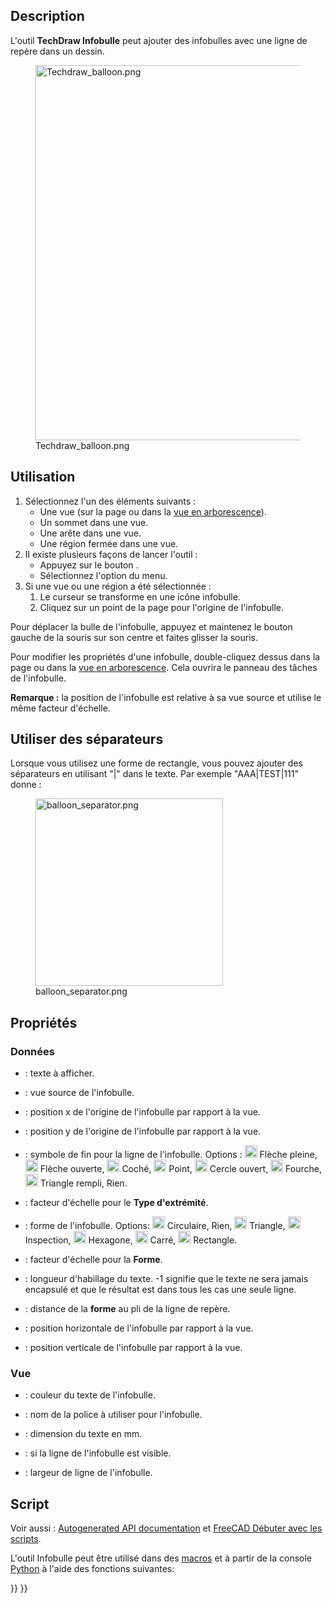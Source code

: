 <languages/>

{{Docnav/fr
[[TechDraw_ExtensionCreateVertChamferDimension/fr|Cote verticale chanfrein]]
|[[TechDraw_AxoLengthDimension/fr|Cote axonométrique]]
|[[TechDraw_Workbench/fr|Atelier TechDraw]]
|IconL=TechDraw_ExtensionCreateVertChamferDimension.svg
|IconR=TechDraw_AxoLengthDimension.svg
|IconC=Workbench_TechDraw.svg
}}

{{GuiCommand/fr
|Name=TechDraw Balloon
|Name/fr=TechDraw Infobulle
|MenuLocation=TechDraw → Annotations → Insérer une infobulle
|Workbenches=[[TechDraw_Workbench/fr|TechDraw]]
|Version=0.19
|SeeAlso=[[TechDraw_Annotation/fr|TechDraw Annotation]]
}}

==Description==

L'outil '''TechDraw Infobulle''' peut ajouter des infobulles avec une ligne de repère dans un dessin.

[[Image:Techdraw_balloon.png|600px]]

<span id="Usage"></span>
==Utilisation==

# Sélectionnez l'un des éléments suivants :
#* Une vue (sur la page ou dans la [[Tree_view/fr|vue en arborescence]]).
#* Un sommet dans une vue.
#* Une arête dans une vue.
#* Une région fermée dans une vue.
# Il existe plusieurs façons de lancer l'outil :
#* Appuyez sur le bouton {{Button|[[Image:TechDraw_Balloon.svg|16px]] [[TechDraw_Balloon/fr|Insérer une infobulle]]}}.
#* Sélectionnez l'option {{MenuCommand|TechDraw → Annotations → [[Image:TechDraw_Balloon.svg|16px]] Insérer une infobulle}} du menu.
# Si une vue ou une région a été sélectionnée :
## Le curseur se transforme en une icône infobulle.
## Cliquez sur un point de la page pour l'origine de l'infobulle.

Pour déplacer la bulle de l'infobulle, appuyez et maintenez le bouton gauche de la souris sur son centre et faites glisser la souris.

Pour modifier les propriétés d'une infobulle, double-cliquez dessus dans la page ou dans la [[Tree_view/fr|vue en arborescence]]. Cela ouvrira le panneau des tâches de l'infobulle.

'''Remarque :''' la position de l'infobulle est relative à sa vue source et utilise le même facteur d'échelle.

<span id="Using_separators"></span>
== Utiliser des séparateurs ==

Lorsque vous utilisez une forme de rectangle, vous pouvez ajouter des séparateurs en utilisant "|" dans le texte. Par exemple "AAA|TEST|111" donne :

[[File:balloon_separator.png|300px]]

<span id="Properties"></span>
==Propriétés==

<span id="Data"></span>
=== Données ===

* {{PropertyData|Text}} : texte à afficher.
* {{PropertyData|Source View}} : vue source de l'infobulle.
* {{PropertyData|Origin X}} : position x de l'origine de l'infobulle par rapport à la vue.
* {{PropertyData|Origin Y}} : position y de l'origine de l'infobulle par rapport à la vue.
* {{PropertyData|End Type}}: symbole de fin pour la ligne de l'infobulle. Options : [[Image:Arrowfilled.svg|20px]] Flèche pleine, [[Image:Arrowopen.svg|20px]] Flèche ouverte, [[Image:Arrowtick.svg|20px]] Coché, [[Image:Arrowdot.svg|20px]] Point, [[Image:arrowopendot.svg|20px]] Cercle ouvert, [[Image:arrowfork.svg|20px]] Fourche, [[Image:arrowpyramid.svg|20px]] Triangle rempli, Rien.
* {{PropertyData|End Type Scale}} : facteur d'échelle pour le '''Type d'extrémité'''.
* {{PropertyData|Bubble Shape}} : forme de l'infobulle. Options: [[Image:Circular.svg|20px]] Circulaire, Rien, [[Image:Triangle.svg|20px]] Triangle, [[Image:Inspection.svg|20px]] Inspection, [[Image:Hexagon.svg|20px]] Hexagone, [[Image:TechDraw_Square.svg|20px]] Carré, [[Image:Rectangle.svg|20px]] Rectangle.
* {{PropertyData|Shape Scale}} : facteur d'échelle pour la '''Forme'''.
* {{PropertyData|Text Wrap}} : longueur d'habillage du texte. -1 signifie que le texte ne sera jamais encapsulé et que le résultat est dans tous les cas une seule ligne.
* {{PropertyData|Kink Length}} : distance de la '''forme''' au pli de la ligne de repère.
* {{PropertyData|X}} : position horizontale de l'infobulle par rapport à la vue.
* {{PropertyData|Y}} : position verticale de l'infobulle par rapport à la vue.

<span id="View"></span>
=== Vue ===

* {{PropertyView|Color}} : couleur du texte de l'infobulle.
* {{PropertyView|Font}} : nom de la police à utiliser pour l'infobulle.
* {{PropertyView|Fontsize}} : dimension du texte en mm.
* {{PropertyView|Line Visible}} : si la ligne de l'infobulle est visible.
* {{PropertyView|Line Width}} : largeur de ligne de l'infobulle.

<span id="Scripting"></span>
==Script==

Voir aussi : [https://freecad.github.io/SourceDoc/ Autogenerated API documentation] et [[FreeCAD_Scripting_Basics/fr|FreeCAD Débuter avec les scripts]].

L'outil Infobulle peut être utilisé dans des [[Macros/fr|macros]] et à partir de la console [[Python/fr|Python]] à l'aide des fonctions suivantes:

{{Code|code=
bal1 = FreeCAD.ActiveDocument.addObject('TechDraw::DrawViewBalloon','Balloon')
rc = page.addView(bal1)
}}


{{Docnav/fr
[[TechDraw_ExtensionCreateVertChamferDimension/fr|Cote verticale chanfrein]]
|[[TechDraw_AxoLengthDimension/fr|Cote axonométrique]]
|[[TechDraw_Workbench/fr|Atelier TechDraw]]
|IconL=TechDraw_ExtensionCreateVertChamferDimension.svg
|IconR=TechDraw_AxoLengthDimension.svg
|IconC=Workbench_TechDraw.svg
}}

{{TechDraw_Tools_navi{{#translation:}}}}
{{Userdocnavi{{#translation:}}}}